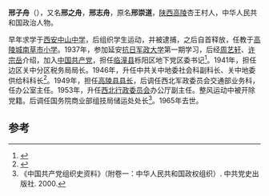 '''邢子舟'''（{{bd|1914年||1965年}}），又名'''邢之舟'''，'''邢志舟'''，原名'''邢崇道'''，[[陕西|陕西]][[高陵|高陵]]杏王村人，中华人民共和国政治人物。

早年求学于[[西安中山中学|西安中山中学]]，后组织学生运动，并被逮捕，之后自首释放，任教于[[高陵|高陵]][[城南草市小学|城南草市小学]]。1937年，参加延安[[抗日军政大学|抗日军政大学]]第一期学习，后经[[周艺轩|周艺轩]]、[[许宗岳|许宗岳]]介绍，加入[[中国共产党|中国共产党]]，担任[[临潼县|临潼县]]栎阳区地下党区委书记<ref>{{cite news|title=革命人士邢子舟|url=http://www.sanqinyou.com/mingren/info/1211811513421101.html|accessdate=2013-04-17|newspaper=三秦游综合|archive-date=2012-06-05|archive-url=https://web.archive.org/web/20120605175309/http://www.sanqinyou.com/mingren/info/1211811513421101.html|dead-url=no}}</ref>。1941年，担任边区关中分区税务局局长。1946年，升任中共关中地委社会科副科长、关中地委供给科科长<ref>{{cite news|title=杨克忆参与创建陕南根据地的岁月|url=http://www.sydsw.net/Archive/View.aspx?kind=0005&id=194|accessdate=2013-04-17|newspaper=中共十堰市委党史工作办公室}}{{Dead link|date=2020年1月 |bot=InternetArchiveBot |fix-attempted=yes }}</ref>。1949年，担任[[高陵县|高陵县]][[县长|县长]]，后调任西北军政委员会交通部业务科，任办公室主任。1953年，升任[[西北行政委员会|西北行政委员会]]办公厅副主任。整风运动中被开除党籍。后调任国务院商业部组技局储运处处长<ref> 《中国共产党组织史资料》（附卷一：中华人民共和国政权组织）. 中共党史出版社. 2000.</ref>。1965年去世。

==参考==
{{reflist}}
{{中国政治人物小作品}}